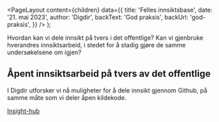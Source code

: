 
<Meta
  title='Felles innsiktsbase'
  description='Åpent innsiktsarbeid på tvers av det offentlige'
/>

  <PageLayout
    content={children}
    data={{
      title: 'Felles innsiktsbase',
      date: '21. mai 2023',
      author: 'Digdir',
      backText: 'God praksis',
      backUrl: 'god-praksis',
    }}
  />
);

Hvordan kan vi dele innsikt på tvers i det offentlige? Kan vi gjenbruke hverandres innsiktsarbeid, i stedet for å stadig gjøre de samme undersøkelsene om igjen?

## Åpent innsiktsarbeid på tvers av det offentlige

I Digdir utforsker vi nå muligheter for å dele innsikt gjennom Github, på samme måte som vi deler åpen kildekode.

[Insight-hub](https://github.com/digdir/insights-hub)
